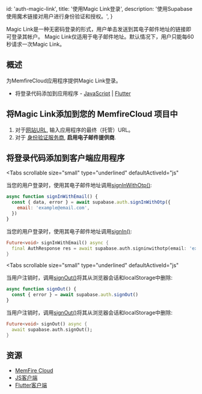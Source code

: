 
  id: 'auth-magic-link',
  title: '使用Magic Link登录',
  description: '使用Supabase使用魔术链接对用户进行身份验证和授权。',
}

Magic Link是一种无密码登录的形式，用户单击发送到其电子邮件地址的链接即可登录其帐户。
Magic Link仅适用于电子邮件地址。默认情况下，用户只能每60秒请求一次Magic Link。

## 概述

为MemfireCloud应用程序提供Magic Link登录。

- 将登录代码添加到应用程序 - [JavaScript](https://github.com/supabase/supabase-js) | [Flutter](https://github.com/supabase/supabase-flutter)

## 将Magic Link添加到您的 MemfireCloud 项目中

1. 对于[网站URL](https://app.supabase.com/project/_/auth/url-configuration), 输入应用程序的最终（托管）URL。
1. 对于 [身份验证服务商](https://app.supabase.com/project/_/auth/providers), **启用电子邮件提供商**.

## 将登录代码添加到客户端应用程序

<Tabs
  scrollable
  size="small"
  type="underlined"
  defaultActiveId="js"
>
<TabPanel id="js" label="JavaScript">

当您的用户登录时，使用其电子邮件地址调用[signInWithOtp()](/docs/reference/javascript/auth-signinwithotp):

```js
async function signInWithEmail() {
  const { data, error } = await supabase.auth.signInWithOtp({
    email: 'example@email.com',
  })
}
```

</TabPanel>
<TabPanel id="dart" label="Dart">

当您的用户登录时，使用其电子邮件地址调用[signIn()](/docs/reference/dart/auth-signinwithotp):

```dart
Future<void> signInWithEmail() async {
  final AuthResponse res = await supabase.auth.signinwithotp(email: 'example@email.com');
}
```

</TabPanel>
</Tabs>

<Tabs
  scrollable
  size="small"
  type="underlined"
  defaultActiveId="js"
>
<TabPanel id="js" label="JavaScript">

当用户注销时，调用[signOut()](/docs/reference/javascript/auth-signout)将其从浏览器会话和localStorage中删除:

```js
async function signOut() {
  const { error } = await supabase.auth.signOut()
}
```

</TabPanel>
<TabPanel id="dart" label="Dart">

当用户注销时，调用[signOut()](/docs/reference/dart/auth-signout)将其从浏览器会话和localStorage中删除:

```dart
Future<void> signOut() async {
  await supabase.auth.signOut();
}
```

</TabPanel>
</Tabs>

## 资源

- [MemFire Cloud](https://cloud.memfiredb.com)
- [JS客户端](https://github.com/supabase/supabase-js)
- [Flutter客户端](https://github.com/supabase/supabase-flutter)


